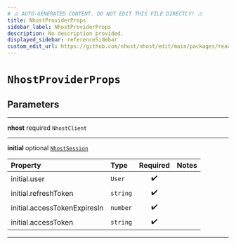 ```yaml
---
# ⚠️ AUTO-GENERATED CONTENT. DO NOT EDIT THIS FILE DIRECTLY! ⚠️
title: NhostProviderProps
sidebar_label: NhostProviderProps
description: No description provided.
displayed_sidebar: referenceSidebar
custom_edit_url: https://github.com/nhost/nhost/edit/main/packages/react/src/provider.tsx#L7
---
```


# `NhostProviderProps`

## Parameters

---

**<span className="parameter-name">nhost</span>** <span className="optional-status">required</span> <code>NhostClient</code>

---

**<span className="parameter-name">initial</span>** <span className="optional-status">optional</span> [`NhostSession`](/reference/docgen/nextjs/types/nhost-session)

| Property                                                                                                 | Type                | Required | Notes |
| :------------------------------------------------------------------------------------------------------- | :------------------ | :------: | :---- |
| <span className="parameter-name"><span className="light-grey">initial.</span>user</span>                 | <code>User</code>   |    ✔️    |       |
| <span className="parameter-name"><span className="light-grey">initial.</span>refreshToken</span>         | <code>string</code> |    ✔️    |       |
| <span className="parameter-name"><span className="light-grey">initial.</span>accessTokenExpiresIn</span> | <code>number</code> |    ✔️    |       |
| <span className="parameter-name"><span className="light-grey">initial.</span>accessToken</span>          | <code>string</code> |    ✔️    |       |

---
